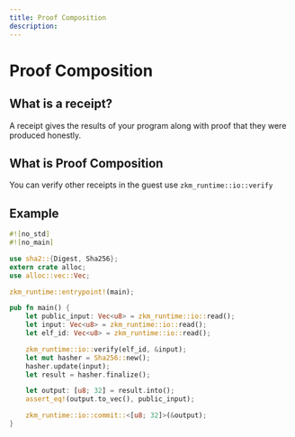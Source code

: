 ```yaml
---
title: Proof Composition
description:
---
```


# Proof Composition

## What is a receipt?

A receipt gives the results of your program along with proof that they were produced honestly.

## What is Proof Composition

You can verify other receipts in the guest use ```zkm_runtime::io::verify```

## Example

```rust
#![no_std]
#![no_main]

use sha2::{Digest, Sha256};
extern crate alloc;
use alloc::vec::Vec;

zkm_runtime::entrypoint!(main);

pub fn main() {
    let public_input: Vec<u8> = zkm_runtime::io::read();
    let input: Vec<u8> = zkm_runtime::io::read();
    let elf_id: Vec<u8> = zkm_runtime::io::read();

    zkm_runtime::io::verify(elf_id, &input);
    let mut hasher = Sha256::new();
    hasher.update(input);
    let result = hasher.finalize();

    let output: [u8; 32] = result.into();
    assert_eq!(output.to_vec(), public_input);

    zkm_runtime::io::commit::<[u8; 32]>(&output);
}
```
